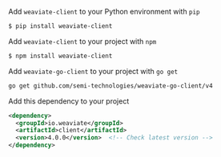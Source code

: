 
<Tabs groupId="languages">
<TabItem value="py" label="Python">

Add `weaviate-client` to your Python environment with `pip`

```bash
$ pip install weaviate-client
```

</TabItem>
<TabItem value="js" label="JavaScript">

Add `weaviate-client` to your project with `npm`
```bash
$ npm install weaviate-client
```

</TabItem>
<TabItem value="go" label="Go">

Add `weaviate-go-client` to your project with `go get`

```bash
go get github.com/semi-technologies/weaviate-go-client/v4
```

</TabItem>
<TabItem value="java" label="Java">

Add this dependency to your project

```xml
<dependency>
  <groupId>io.weaviate</groupId>
  <artifactId>client</artifactId>
  <version>4.0.0</version>  <!-- Check latest version -->
</dependency>
```

</TabItem>
</Tabs>
